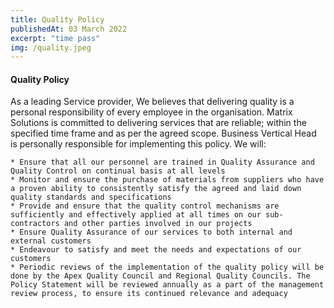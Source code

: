 ```yaml
---
title: Quality Policy
publishedAt: 03 March 2022
excerpt: "time pass"
img: /quality.jpeg
---
```


#### Quality Policy
As a leading Service provider, We believes that delivering quality  is a personal responsibility of every employee in the organisation. Matrix Solutions is committed to delivering services that are reliable; within the specified time frame and as per the agreed scope. Business Vertical Head is personally responsible for implementing this policy.
We will:

	* Ensure that all our personnel are trained in Quality Assurance and Quality Control on continual basis at all levels
	* Monitor and ensure the purchase of materials from suppliers who have a proven ability to consistently satisfy the agreed and laid down quality standards and specifications
	* Provide and ensure that the quality control mechanisms are sufficiently and effectively applied at all times on our sub-contractors and other parties involved in our projects
	* Ensure Quality Assurance of our services to both internal and external customers
	* Endeavour to satisfy and meet the needs and expectations of our customers
	* Periodic reviews of the implementation of the quality policy will be done by the Apex Quality Council and Regional Quality Councils. The Policy Statement will be reviewed annually as a part of the management review process, to ensure its continued relevance and adequacy